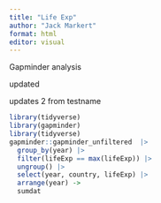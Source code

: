 ```yaml
---
title: "Life Exp"
author: "Jack Markert"
format: html
editor: visual
---
```


Gapminder analysis

updated

updates 2 from testname

```r
library(tidyverse)
library(gapminder)
library(tidyverse)
gapminder::gapminder_unfiltered  |> 
  group_by(year) |>
  filter(lifeExp == max(lifeExp)) |>
  ungroup() |>
  select(year, country, lifeExp) |>
  arrange(year) ->
  sumdat


```
